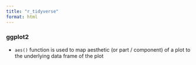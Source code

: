 ```yaml
---
title: "r_tidyverse"
format: html
---
```


### ggplot2

- `aes()` function is used to map aesthetic (or part / component) of a plot to the underlying data frame of the plot